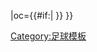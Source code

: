 {{fb team |t=卡爾馬 |tan=卡爾馬FF |tc=SWE |abb={{#if:{{{abb|}}}|KFF{{0}}}} |oc={{#if:{{{oc|}}}|{{{oc}}} }} }}<!--
--><noinclude>[[Category:足球模板]]</noinclude>